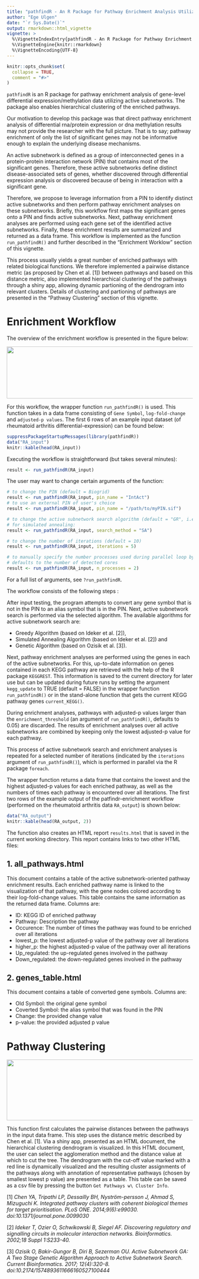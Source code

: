 ```yaml
---
title: "pathfindR - An R Package for Pathway Enrichment Analysis Utilizing Active Subnetworks"
author: "Ege Ulgen"
date: "`r Sys.Date()`"
output: rmarkdown::html_vignette
vignette: >
  %\VignetteIndexEntry{pathfindR - An R Package for Pathway Enrichment Analysis Utilizing Active Subnetworks}
  %\VignetteEngine{knitr::rmarkdown}
  %\VignetteEncoding{UTF-8}
---
```


```r
knitr::opts_chunk$set(
  collapse = TRUE,
  comment = "#>"
)
```

`pathfindR` is an R package for pathway enrichment analysis of gene-level differential expression/methylation data utilizing active subnetworks. The package also enables hierarchical clustering of the enriched pathways.

Our motivation to develop this package was that direct pathway enrichment analysis of differential rna/protein expression or dna methylation results may not provide the researcher with the full picture. That is to say; pathway enrichment of only the list of significant genes may not be informative enough to explain the underlying disease mechanisms. 

An active subnetwork is defined as a group of interconnected genes in a protein-protein interaction network (PIN) that contains most of the significant genes. Therefore, these active subnetworks define distinct disease-associated sets of genes, whether discovered through differential expression analysis or discovered because of being in interaction with a significant gene.

Therefore, we propose to leverage information from a PIN to identify distinct active subnetworks and then perform pathway enrichment analyses on these subnetworks. Briefly, this workflow first maps the significant genes onto a PIN and finds active subnetworks. Next, pathway enrichment analyses are performed using each gene set of the identified active subnetworks. Finally, these enrichment results are summarized and returned as a data frame. This workflow is implemented as the function `run_pathfindR()` and further described in the "Enrichment Worklow" section of this vignette.

This process usually yields a great number of enriched pathways with related biological functions. We therefore implemented a pairwise distance metric (as proposed by Chen et al. [1]) between pathways and based on this distance metric, also implemented hierarchical clustering of the pathways through a shiny app, allowing dynamic partioning of the dendrogram into relevant clusters. Details of clustering and partioning of pathways are presented in the "Pathway Clustering" section of this vignette.

# Enrichment Workflow

The overview of the enrichment workflow is presented in the figure below:

<img src="./pathfindr.png" width="650" height="139.81" />

For this workflow, the wrapper function `run_pathfindR()` is used. This function takes in a data frame consisting of `Gene Symbol`, `log-fold-change` and `adjusted-p values`. The first 6 rows of an example input dataset (of rheumatoid arthritis differential-expression) can be found below:

```r
suppressPackageStartupMessages(library(pathfindR))
data("RA_input")
knitr::kable(head(RA_input))
```

Executing the workflow is straightforward (but takes several minutes):
```r
result <- run_pathfindR(RA_input)
```

The user may want to change certain arguments of the function:
```r
# to change the PIN (default = Biogrid)
result <- run_pathfindR(RA_input, pin_name = "IntAct")
# to use an external PIN of user's choice
result <- run_pathfindR(RA_input, pin_name = "/path/to/myPIN.sif")

# to change the active subnetwork search algorithm (default = "GR", i.e. greedy algorithm)
# for simulated annealing:
result <- run_pathfindR(RA_input, search_method = "SA")

# to change the number of iterations (default = 10)
result <- run_pathfindR(RA_input, iterations = 5) 

# to manually specify the number processes used during parallel loop by foreach
# defaults to the number of detected cores 
result <- run_pathfindR(RA_input, n_processes = 2) 
```
For a full list of arguments, see `?run_pathfindR`.

The workflow consists of the following steps :

After input testing, the program attempts to convert any gene symbol that is not in the PIN to an alias symbol that is in the PIN. Next, active subnetwork search is performed via the selected algorithm. The available algorithms for active subnetwork search are: 

- Greedy Algorithm (based on Ideker et al. [2]),
- Simulated Annealing Algorithm (based on Ideker et al. [2]) and 
- Genetic Algorithm (based on Ozisik et al. [3]).

Next, pathway enrichment analyses are performed using the genes in each of the active subnetworks. For this, up-to-date information on genes contained in each KEGG pathway are retrieved with the help of the R package `KEGGREST`. This information is saved to the current directory for later use but can be updated during future runs by setting the argument `kegg_update` to TRUE (default = FALSE) in the wrapper function `run_pathfindR()` or in the stand-alone function that gets the current KEGG pathway genes `current_KEGG()`.

During enrichment analyses, pathways with adjusted-p values larger than the `enrichment_threshold` (an argument of `run_pathfindR()`, defaults to 0.05) are discarded. The results of enrichment analyses over all active subnetworks are combined by keeping only the lowest adjusted-p value for each pathway. 

This process of active subnetwork search and enrichment analyses is repeated for a selected number of iterations (indicated by the `iterations` argument of `run_pathfindR()`), which is performed in parallel via the R package `foreach`. 

The wrapper function returns a data frame that contains the lowest and the highest adjusted-p values for each enriched pathway, as well as the numbers of times each pathway is encountered over all iterations. The first two rows of the example output of the patfindr-enrichment workflow (performed on the rheumatoid arthritis data `RA_output`) is shown below:

```r
data("RA_output")
knitr::kable(head(RA_output, 2))
```

The function also creates an HTML report `results.html` that is saved in the current working directory. This report contains links to two other HTML files:

## 1. all_pathways.html
This document contains a table of the active subnetwork-oriented pathway enrichment results. Each enriched pathway name is linked to the visualization of that pathway, with the gene nodes colored according to their log-fold-change values. This table contains the same information as the returned data frame. Columns are:

- ID: KEGG ID of enriched pathway
- Pathway: Description the pathway
- Occurence: The number of times the pathway was found to be enriched over all iterations
- lowest_p: the lowest adjusted-p value of the pathway over all iterations
- higher_p: the highest adjusted-p value of the pathway over all iterations
- Up_regulated: the up-regulated genes involved in the pathway
- Down_regulated: the down-regulated genes involved in the pathway

## 2. genes_table.html
This document contains a table of converted gene symbols. Columns are:

- Old Symbol: the original gene symbol
- Coverted Symbol: the alias symbol that was found in the PIN
- Change: the provided change value
- p-value: the provided adjusted p value

# Pathway Clustering

<img src="./pw_clustering.png" width="650" height="163.34" />

This function first calculates the pairwise distances between the pathways in the input data frame. This step uses the distance metric described by Chen et al. [1]. Via a shiny app, presented as an HTML document, the hierarchical clustering dendrogram is visualized. In this HTML document, the user can select the agglomeration method and the distance value at which to cut the tree. The dendrogram with the cut-off value marked with a red line is dynamically visualized and the resulting cluster assignments of the pathways along with annotation of representative pathways (chosen by smallest lowest p value) are presented as a table. This table can be saved as a csv file by pressing the button `Get Pathways w\ Cluster Info`.

[1] *Chen YA, Tripathi LP, Dessailly BH, Nyström-persson J, Ahmad S, Mizuguchi K. Integrated pathway clusters with coherent biological themes for target prioritisation. PLoS ONE. 2014;9(6):e99030. doi:10.1371/journal.pone.0099030 *

[2] *Ideker T, Ozier O, Schwikowski B, Siegel AF. Discovering regulatory and signalling circuits in molecular interaction networks. Bioinformatics. 2002;18 Suppl 1:S233-40.*

[3] *Ozisik O, Bakir-Gungor B, Diri B, Sezerman OU. Active Subnetwork GA: A Two Stage Genetic Algorithm Approach to Active Subnetwork Search. Current Bioinformatics. 2017; 12(4):320-8. doi:10.2174/1574893611666160527100444 *

